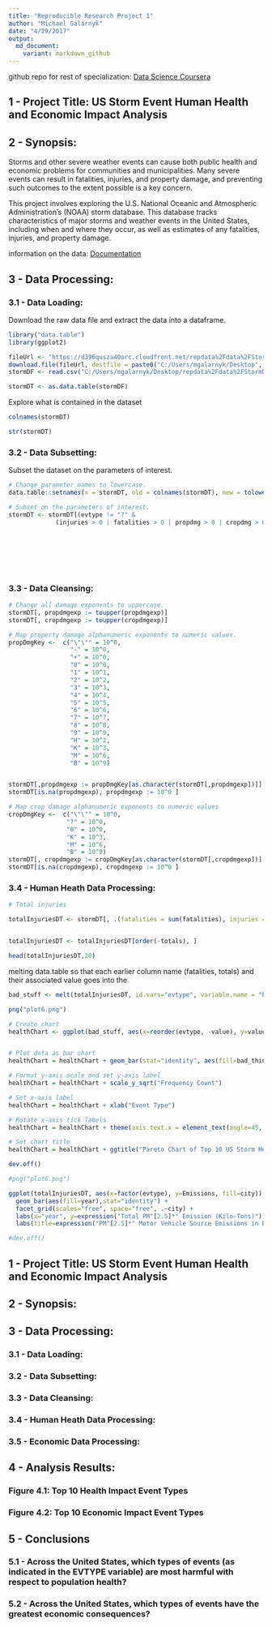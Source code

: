---
title: "Reproducible Research Project 1"
author: "Michael Galarnyk"
date: "4/29/2017"
output:
  md_document:
    variant: markdown_github
---

github repo for rest of specialization: [Data Science Coursera](https://github.com/mGalarnyk/datasciencecoursera)

## 1 - Project Title: US Storm Event Human Health and Economic Impact Analysis

## 2 - Synopsis:
Storms and other severe weather events can cause both public health and economic problems for communities and municipalities. Many severe events can result in fatalities, injuries, and property damage, and preventing such outcomes to the extent possible is a key concern.

This project involves exploring the U.S. National Oceanic and Atmospheric Administration's (NOAA) storm database. This database tracks characteristics of major storms and weather events in the United States, including when and where they occur, as well as estimates of any fatalities, injuries, and property damage.

information on the data: [Documentation](https://d396qusza40orc.cloudfront.net/repdata%2Fpeer2_doc%2Fpd01016005curr.pdf)

## 3 - Data Processing:

### 3.1 - Data Loading:
Download the raw data file and extract the data into a dataframe.

```{r}
library("data.table")
library(ggplot2)

fileUrl <- "https://d396qusza40orc.cloudfront.net/repdata%2Fdata%2FStormData.csv.bz2"
download.file(fileUrl, destfile = paste0("C:/Users/mgalarnyk/Desktop", '/repdata%2Fdata%2FStormData.csv.bz2'))
stormDF <- read.csv("C:/Users/mgalarnyk/Desktop/repdata%2Fdata%2FStormData.csv.bz2")

stormDT <- as.data.table(stormDF)
```

Explore what is contained in the dataset

```{r}
colnames(stormDT)

str(stormDT)
```

### 3.2 - Data Subsetting:
Subset the dataset on the parameters of interest.
```{r}

# Change parameter names to lowercase.
data.table::setnames(x = stormDT, old = colnames(stormDT), new = tolower(colnames(stormDT)))

# Subset on the parameters of interest.
stormDT <- stormDT[(evtype != "?" & 
             (injuries > 0 | fatalities > 0 | propdmg > 0 | cropdmg > 0)), c("evtype", 
                                                                              "fatalities", 
                                                                              "injuries", 
                                                                              "propdmg", 
                                                                              "propdmgexp", 
                                                                              "cropdmg", 
                                                                              "cropdmgexp") ]
```

### 3.3 - Data Cleansing:

```{r}

# Change all damage exponents to uppercase.
stormDT[, propdmgexp := toupper(propdmgexp)]
stormDT[, cropdmgexp := toupper(cropdmgexp)]

# Map property damage alphanumeric exponents to numeric values.
propDmgKey <-  c("\"\"" = 10^0,
                 "-" = 10^0, 
                 "+" = 10^0,
                 "0" = 10^0,
                 "1" = 10^1,
                 "2" = 10^2,
                 "3" = 10^3,
                 "4" = 10^4,
                 "5" = 10^5,
                 "6" = 10^6,
                 "7" = 10^7,
                 "8" = 10^8,
                 "9" = 10^9,
                 "H" = 10^2,
                 "K" = 10^3,
                 "M" = 10^6,
                 "B" = 10^9)


stormDT[,propdmgexp := propDmgKey[as.character(stormDT[,propdmgexp])]]
stormDT[is.na(propdmgexp), propdmgexp := 10^0 ]

# Map crop damage alphanumeric exponents to numeric values
cropDmgKey <-  c("\"\"" = 10^0,
                "?" = 10^0, 
                "0" = 10^0,
                "K" = 10^3,
                "M" = 10^6,
                "B" = 10^9)
stormDT[, cropdmgexp := cropDmgKey[as.character(stormDT[,cropdmgexp])] ]
stormDT[is.na(cropdmgexp), cropdmgexp := 10^0 ]
```

### 3.4 - Human Heath Data Processing:

```{r}
# Total injuries

totalInjuriesDT <- stormDT[, .(fatalities = sum(fatalities), injuries = sum(injuries), totals = sum(fatalities) + sum(injuries)), by = .(evtype)]


totalInjuriesDT <- totalInjuriesDT[order(-totals), ]

head(totalInjuriesDT,20)
```
melting data.table so that each earlier column name (fatalities, totals) and their associated value goes into the 

```{r}
bad_stuff <- melt(totalInjuriesDT, id.vars="evtype", variable.name = "bad_thing")

png("plot6.png")

# Create chart
healthChart <- ggplot(bad_stuff, aes(x=reorder(evtype, -value), y=value))


# Plot data as bar chart
healthChart = healthChart + geom_bar(stat="identity", aes(fill=bad_thing), position="dodge")

# Format y-axis scale and set y-axis label
healthChart = healthChart + scale_y_sqrt("Frequency Count") 

# Set x-axis label
healthChart = healthChart + xlab("Event Type") 

# Rotate x-axis tick labels 
healthChart = healthChart + theme(axis.text.x = element_text(angle=45, hjust=1))

# Set chart title
healthChart = healthChart + ggtitle("Pareto Chart of Top 10 US Storm Health Impacts")

dev.off()

```

```{r}
#png("plot6.png")

ggplot(totalInjuriesDT, aes(x=factor(evtype), y=Emissions, fill=city)) +
  geom_bar(aes(fill=year),stat="identity") +
  facet_grid(scales="free", space="free", .~city) +
  labs(x="year", y=expression("Total PM"[2.5]*" Emission (Kilo-Tons)")) + 
  labs(title=expression("PM"[2.5]*" Motor Vehicle Source Emissions in Baltimore & LA, 1999-2008"))

#dev.off()


```


## 1 - Project Title: US Storm Event Human Health and Economic Impact Analysis

## 2 - Synopsis:

## 3 - Data Processing:

### 3.1 - Data Loading:

### 3.2 - Data Subsetting:

### 3.3 - Data Cleansing:

### 3.4 - Human Heath Data Processing:

### 3.5 - Economic Data Processing:

## 4 - Analysis Results:

### Figure 4.1: Top 10 Health Impact Event Types

### Figure 4.2: Top 10 Economic Impact Event Types

## 5 - Conclusions

### 5.1 - Across the United States, which types of events (as indicated in the EVTYPE variable) are most harmful with respect to population health?

### 5.2 - Across the United States, which types of events have the greatest economic consequences?

